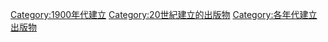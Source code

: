 {{Cat topic in decade|19|0|20|建立的出版物}}

[[Category:1900年代建立|Category:1900年代建立]]
[[Category:20世紀建立的出版物|Category:20世紀建立的出版物]]
[[Category:各年代建立出版物|Category:各年代建立出版物]]